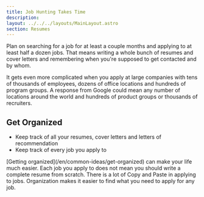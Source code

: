 ```yaml
---
title: Job Hunting Takes Time
description: 
layout: ../../../layouts/MainLayout.astro
section: Resumes
---
```


Plan on searching for a job for at least a couple months and applying to at least half a dozen jobs. That means writing a whole bunch of resumes and cover letters and remembering when you're supposed to get contacted and by whom. 

It gets even more complicated when you apply at large companies with tens of thousands of employees, dozens of office locations and hundreds of program groups. A response from Google could mean any number of locations around the world and hundreds of product groups or thousands of recruiters.

## Get Organized

* Keep track of all your resumes, cover letters and letters of recommendation
* Keep track of every job you apply to

<Alert>
[Getting organized](/en/common-ideas/get-organized) can make your life much easier. Each job you apply to does not mean you should write a complete resume from scratch. There is a lot of Copy and Paste in applying to jobs. Organization makes it easier to find what you need to apply for any job.
</Alert>



